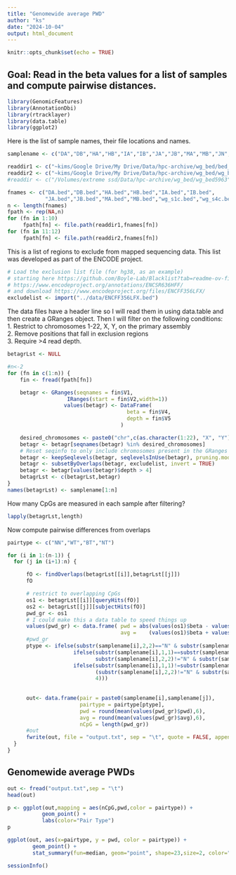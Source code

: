 ```yaml
---
title: "Genomewide average PWD"
author: "ks"
date: "2024-10-04"
output: html_document
---
```


```r
knitr::opts_chunk$set(echo = TRUE)
```

## Goal: Read in the beta values for a list of samples and compute pairwise distances.

```r
library(GenomicFeatures)
library(AnnotationDbi)
library(rtracklayer)
library(data.table)
library(ggplot2)
```

Here is the list of sample names, their file locations and names.
```r
samplename <- c("DA","DB","HA","HB","IA","IB","JA","JB","MA","MB","JN","IN")

readdir1 <- c("~kims/Google Drive/My Drive/Data/hpc-archive/wg_bed/bed_files")
readdir2 <- c("~kims/Google Drive/My Drive/Data/hpc-archive/wg_bed/wg_bed5963")
#readdir <- c("/Volumes/extreme ssd/Data/hpc-archive/wg_bed/wg_bed5963")

fnames <- c("DA.bed","DB.bed","HA.bed","HB.bed","IA.bed","IB.bed",
            "JA.bed","JB.bed","MA.bed","MB.bed","wg_s1c.bed","wg_s4c.bed")
n <- length(fnames)
fpath <- rep(NA,n)
for (fn in 1:10)
     fpath[fn] <- file.path(readdir1,fnames[fn])
for (fn in 11:12) 
     fpath[fn] <- file.path(readdir2,fnames[fn])
```

This is a list of regions to exclude from mapped sequencing data. This list was developed as part of the ENCODE project.
```r
# Load the exclusion list file (for hg38, as an example)
# starting here https://github.com/Boyle-Lab/Blacklist?tab=readme-ov-file takes me
# https://www.encodeproject.org/annotations/ENCSR636HFF/
# and download https://www.encodeproject.org/files/ENCFF356LFX/
excludelist <- import("../data/ENCFF356LFX.bed")
```

The data files have a header line so I will read them in using data.table and then create a GRanges object. Then I will filter on the following conditions:  
1. Restrict to chromosomes 1-22, X, Y, on the primary assembly   
2. Remove positions that fall in exclusion regions  
3. Require >4 read depth.
```r
betagrLst <- NULL

#n<-2
for (fn in c(1:n)) {
    fin <- fread(fpath[fn])

    betagr <- GRanges(seqnames = fin$V1,
                   IRanges(start = fin$V2,width=1))
                  values(betagr) <- DataFrame(
                                      beta = fin$V4,
                                      depth = fin$V5
                                    )

    desired_chromosomes <- paste0("chr",c(as.character(1:22), "X", "Y"))
    betagr <- betagr[seqnames(betagr) %in% desired_chromosomes]
    # Reset seqinfo to only include chromosomes present in the GRanges object
    betagr <- keepSeqlevels(betagr, seqlevelsInUse(betagr), pruning.mode = "coarse")
    betagr <- subsetByOverlaps(betagr, excludelist, invert = TRUE)
    betagr <- betagr[values(betagr)$depth > 4]
    betagrLst <- c(betagrLst,betagr)
}
names(betagrLst) <- samplename[1:n]
```

How many CpGs are measured in each sample after filtering?
```r
lapply(betagrLst,length)
```


Now compute pairwise differences from overlaps
```r

pairtype <- c("NN","WT","BT","NT")

for (i in 1:(n-1)) {
  for (j in (i+1):n) {

      fO <- findOverlaps(betagrLst[[i]],betagrLst[[j]])
      fO

      # restrict to overlapping CpGs
      os1 <- betagrLst[[i]][queryHits(fO)]
      os2 <- betagrLst[[j]][subjectHits(fO)]
      pwd_gr <- os1
      # I could make this a data table to speed things up
      values(pwd_gr) <- data.frame( pwd = abs(values(os1)$beta - values(os2)$beta),
                                    avg =    (values(os1)$beta + values(os2)$beta)/2)
      #pwd_gr
      ptype <- ifelse(substr(samplename[i],2,2)=="N" & substr(samplename[j],2,2)=="N", 1,
                     ifelse(substr(samplename[i],1,1)==substr(samplename[j],1,1) &
                            substr(samplename[i],2,2)!="N" & substr(samplename[j],2,2)!="N",2,
                     ifelse(substr(samplename[i],1,1)!=substr(samplename[j],1,1) &
                            (substr(samplename[i],2,2)!="N" & substr(samplename[j],2,2)!="N"),3,
                            4)))
      
      
      out<- data.frame(pair = paste0(samplename[i],samplename[j]),
                       pairtype = pairtype[ptype],
                       pwd = round(mean(values(pwd_gr)$pwd),6),
                       avg = round(mean(values(pwd_gr)$avg),6),
                       nCpG = length(pwd_gr))
      #out
      fwrite(out, file = "output.txt", sep = "\t", quote = FALSE, append = TRUE)
  }
}
```

## Genomewide average PWDs

```r
out <- fread("output.txt",sep = "\t")
head(out)
```

```r
p <- ggplot(out,mapping = aes(nCpG,pwd,color = pairtype)) +
           geom_point() +
           labs(color="Pair Type")
p
```

```r
ggplot(out, aes(x=pairtype, y = pwd, color = pairtype)) +
        geom_point() +
        stat_summary(fun=median, geom="point", shape=23,size=2, color="black")
```


```r
sessionInfo()
```

